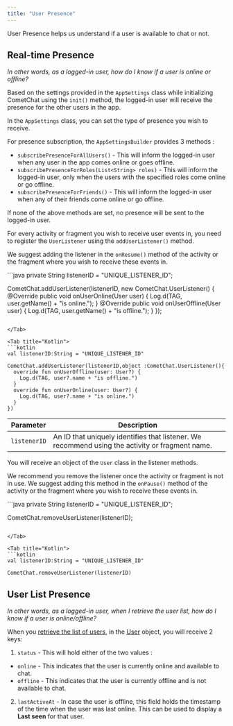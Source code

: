 ```yaml
---
title: "User Presence"
---
```




User Presence helps us understand if a user is available to chat or not.

## Real-time Presence

*In other words, as a logged-in user, how do I know if a user is online or offline?*

Based on the settings provided in the `AppSettings` class while initializing CometChat using the `init()` method, the logged-in user will receive the presence for the other users in the app.

In the `AppSettings` class, you can set the type of presence you wish to receive.

For presence subscription, the `AppSettingsBuilder` provides 3 methods :

* `subscribePresenceForAllUsers()` - This will inform the logged-in user when any user in the app comes online or goes offline.
* `subscribePresenceForRoles(List<String> roles)` - This will inform the logged-in user, only when the users with the specified roles come online or go offline.
* `subscribePresenceForFriends()` - This will inform the logged-in user when any of their friends come online or go offline.

If none of the above methods are set, no presence will be sent to the logged-in user.

For every activity or fragment you wish to receive user events in, you need to register the `UserListener` using the `addUserListener()` method.

We suggest adding the listener in the `onResume()` method of the activity or the fragment where you wish to receive these events in.

<Tabs>
<Tab title="Java">
```java
private String listenerID = "UNIQUE_LISTENER_ID";

CometChat.addUserListener(listenerID, new CometChat.UserListener() {
  @Override public void onUserOnline(User user) {
    Log.d(TAG, user.getName() + "is online.");
  }
  @Override public void onUserOffline(User user) {
    Log.d(TAG, user.getName() + "is offline.");
  }
});
```

</Tab>

<Tab title="Kotlin">
```kotlin
val listenerID:String = "UNIQUE_LISTENER_ID"

CometChat.addUserListener(listenerID,object :CometChat.UserListener(){
  override fun onUserOffline(user: User?) {
    Log.d(TAG, user?.name + "is offline.")
  }
  override fun onUserOnline(user: User?) {
    Log.d(TAG, user?.name + "is online.")
  }
})
```

</Tab>

</Tabs>

| Parameter    | Description                                                                                     |
| ------------ | ----------------------------------------------------------------------------------------------- |
| `listenerID` | An ID that uniquely identifies that listener. We recommend using the activity or fragment name. |

You will receive an object of the `User` class in the listener methods.

We recommend you remove the listener once the activity or fragment is not in use. We suggest adding this method in the `onPause()` method of the activity or the fragment where you wish to receive these events in.

<Tabs>
<Tab title="Java">
```java
private String listenerID = "UNIQUE_LISTENER_ID";

CometChat.removeUserListener(listenerID);
```

</Tab>

<Tab title="Kotlin">
```kotlin
val listenerID:String = "UNIQUE_LISTENER_ID"

CometChat.removeUserListener(listenerID)
```

</Tab>

</Tabs>

## User List Presence

*In other words, as a logged-in user, when I retrieve the user list, how do I know if a user is online/offline?*

When you [retrieve the list of users](/sdk/android/2.0/retrieve-users), in the [User](/sdk/android/2.0/user-management#user-class) object, you will receive 2 keys:

1. `status` - This will hold either of the two values :

* `online` - This indicates that the user is currently online and available to chat.
* `offline` - This indicates that the user is currently offline and is not available to chat.

2. `lastActiveAt` - In case the user is offline, this field holds the timestamp of the time when the user was last online. This can be used to display a **Last seen** for that user.
